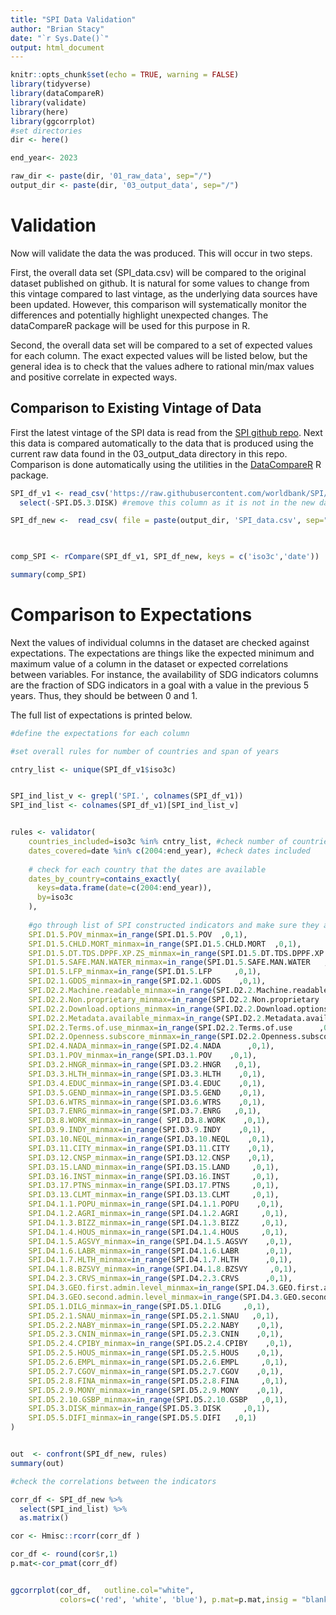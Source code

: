 ```yaml
---
title: "SPI Data Validation"
author: "Brian Stacy"
date: "`r Sys.Date()`"
output: html_document
---
```


```r
knitr::opts_chunk$set(echo = TRUE, warning = FALSE)
library(tidyverse)
library(dataCompareR)
library(validate)
library(here)
library(ggcorrplot)
#set directories
dir <- here()

end_year<- 2023

raw_dir <- paste(dir, '01_raw_data', sep="/")
output_dir <- paste(dir, '03_output_data', sep="/")
```

# Validation

Now will validate the data the was produced.  This will occur in two steps.

First, the overall data set (SPI_data.csv) will be compared to the original dataset published on github.  It is natural for some values to change from this vintage compared to last vintage, as the underlying data sources have been updated.  However, this comparison will systematically monitor the differences and potentially highlight unexpected changes.  The dataCompareR package will be used for this purpose in R.


Second, the overall data set will be compared to a set of expected values for each column.  The exact expected values will be listed below, but the general idea is to check that the values adhere to rational min/max values and positive correlate in expected ways.  

## Comparison to Existing Vintage of Data

First the latest vintage of the SPI data is read from the [SPI github repo](https://github.com/worldbank/SPI/blob/master/03_output_data/SPI_data.csv). Next this data is compared automatically to the data that is produced using the current raw data found in the 03_output_data directory in this repo.  Comparison is done automatically using the utilities in the [DataCompareR](https://github.com/capitalone/dataCompareR) R package.

```r


SPI_df_v1 <- read_csv('https://raw.githubusercontent.com/worldbank/SPI/master/03_output_data/SPI_data.csv') %>%
  select(-SPI.D5.3.DISK) #remove this column as it is not in the new data (and is not in the metadata file either

SPI_df_new <-  read_csv( file = paste(output_dir, 'SPI_data.csv', sep="/"))          
  


comp_SPI <- rCompare(SPI_df_v1, SPI_df_new, keys = c('iso3c','date'))

```

```r

summary(comp_SPI)

```

# Comparison to Expectations

Next the values of individual columns in the dataset are checked against expectations.  The expectations are things like the expected minimum and maximum value of a column in the dataset or expected correlations between variables.  For instance, the availability of SDG indicators columns are the fraction of SDG indicators in a goal with a value in the previous 5 years. Thus, they should be between 0 and 1.  

The full list of expectations is printed below.

```r
#define the expectations for each column

#set overall rules for number of countries and span of years

cntry_list <- unique(SPI_df_v1$iso3c)


SPI_ind_list_v <- grepl('SPI.', colnames(SPI_df_v1))
SPI_ind_list <- colnames(SPI_df_v1)[SPI_ind_list_v]


rules <- validator(
    countries_included=iso3c %in% cntry_list, #check number of countries included
    dates_covered=date %in% c(2004:end_year), #check dates included
    
    # check for each country that the dates are available
    dates_by_country=contains_exactly(
      keys=data.frame(date=c(2004:end_year)),
      by=iso3c
    ),
    
    #go through list of SPI constructed indicators and make sure they are between 0 and 1
    SPI.D1.5.POV_minmax=in_range(SPI.D1.5.POV  ,0,1),                  
    SPI.D1.5.CHLD.MORT_minmax=in_range(SPI.D1.5.CHLD.MORT  ,0,1),               
    SPI.D1.5.DT.TDS.DPPF.XP.ZS_minmax=in_range(SPI.D1.5.DT.TDS.DPPF.XP.ZS   ,0,1),      
    SPI.D1.5.SAFE.MAN.WATER_minmax=in_range(SPI.D1.5.SAFE.MAN.WATER   ,0,1),         
    SPI.D1.5.LFP_minmax=in_range(SPI.D1.5.LFP     ,0,1),                 
    SPI.D2.1.GDDS_minmax=in_range(SPI.D2.1.GDDS    ,0,1),                 
    SPI.D2.2.Machine.readable_minmax=in_range(SPI.D2.2.Machine.readable   ,0,1),       
    SPI.D2.2.Non.proprietary_minmax=in_range(SPI.D2.2.Non.proprietary    ,0,1),      
    SPI.D2.2.Download.options_minmax=in_range(SPI.D2.2.Download.options   ,0,1),       
    SPI.D2.2.Metadata.available_minmax=in_range(SPI.D2.2.Metadata.available  ,0,1),      
    SPI.D2.2.Terms.of.use_minmax=in_range(SPI.D2.2.Terms.of.use      ,0,1),        
    SPI.D2.2.Openness.subscore_minmax=in_range(SPI.D2.2.Openness.subscore   ,0,1),     
    SPI.D2.4.NADA_minmax=in_range(SPI.D2.4.NADA      ,0,1), 
    SPI.D3.1.POV_minmax=in_range(SPI.D3.1.POV    ,0,1),                 
    SPI.D3.2.HNGR_minmax=in_range(SPI.D3.2.HNGR   ,0,1),                
    SPI.D3.3.HLTH_minmax=in_range(SPI.D3.3.HLTH    ,0,1),               
    SPI.D3.4.EDUC_minmax=in_range(SPI.D3.4.EDUC    ,0,1),                 
    SPI.D3.5.GEND_minmax=in_range(SPI.D3.5.GEND    ,0,1),                 
    SPI.D3.6.WTRS_minmax=in_range(SPI.D3.6.WTRS    ,0,1), 
    SPI.D3.7.ENRG_minmax=in_range(SPI.D3.7.ENRG   ,0,1),          
    SPI.D3.8.WORK_minmax=in_range( SPI.D3.8.WORK    ,0,1),       
    SPI.D3.9.INDY_minmax=in_range(SPI.D3.9.INDY    ,0,1),         
    SPI.D3.10.NEQL_minmax=in_range(SPI.D3.10.NEQL    ,0,1),          
    SPI.D3.11.CITY_minmax=in_range(SPI.D3.11.CITY    ,0,1),                
    SPI.D3.12.CNSP_minmax=in_range(SPI.D3.12.CNSP    ,0,1),       
    SPI.D3.15.LAND_minmax=in_range(SPI.D3.15.LAND     ,0,1),        
    SPI.D3.16.INST_minmax=in_range(SPI.D3.16.INST     ,0,1),      
    SPI.D3.17.PTNS_minmax=in_range(SPI.D3.17.PTNS     ,0,1),       
    SPI.D3.13.CLMT_minmax=in_range(SPI.D3.13.CLMT     ,0,1),         
    SPI.D4.1.1.POPU_minmax=in_range(SPI.D4.1.1.POPU    ,0,1),               
    SPI.D4.1.2.AGRI_minmax=in_range(SPI.D4.1.2.AGRI     ,0,1),    
    SPI.D4.1.3.BIZZ_minmax=in_range(SPI.D4.1.3.BIZZ     ,0,1),       
    SPI.D4.1.4.HOUS_minmax=in_range(SPI.D4.1.4.HOUS     ,0,1),      
    SPI.D4.1.5.AGSVY_minmax=in_range(SPI.D4.1.5.AGSVY    ,0,1),      
    SPI.D4.1.6.LABR_minmax=in_range(SPI.D4.1.6.LABR      ,0,1),    
    SPI.D4.1.7.HLTH_minmax=in_range(SPI.D4.1.7.HLTH      ,0,1),             
    SPI.D4.1.8.BZSVY_minmax=in_range(SPI.D4.1.8.BZSVY     ,0,1), 
    SPI.D4.2.3.CRVS_minmax=in_range(SPI.D4.2.3.CRVS      ,0,1),          
    SPI.D4.3.GEO.first.admin.level_minmax=in_range(SPI.D4.3.GEO.first.admin.level   ,0,1), 
    SPI.D4.3.GEO.second.admin.level_minmax=in_range(SPI.D4.3.GEO.second.admin.level  ,0,1), 
    SPI.D5.1.DILG_minmax=in_range(SPI.D5.1.DILG     ,0,1),                
    SPI.D5.2.1.SNAU_minmax=in_range(SPI.D5.2.1.SNAU   ,0,1),                
    SPI.D5.2.2.NABY_minmax=in_range(SPI.D5.2.2.NABY    ,0,1),              
    SPI.D5.2.3.CNIN_minmax=in_range(SPI.D5.2.3.CNIN    ,0,1),                
    SPI.D5.2.4.CPIBY_minmax=in_range(SPI.D5.2.4.CPIBY    ,0,1),              
    SPI.D5.2.5.HOUS_minmax=in_range(SPI.D5.2.5.HOUS    ,0,1),                
    SPI.D5.2.6.EMPL_minmax=in_range(SPI.D5.2.6.EMPL     ,0,1),              
    SPI.D5.2.7.CGOV_minmax=in_range(SPI.D5.2.7.CGOV    ,0,1),               
    SPI.D5.2.8.FINA_minmax=in_range(SPI.D5.2.8.FINA     ,0,1),             
    SPI.D5.2.9.MONY_minmax=in_range(SPI.D5.2.9.MONY    ,0,1),               
    SPI.D5.2.10.GSBP_minmax=in_range(SPI.D5.2.10.GSBP   ,0,1),               
    SPI.D5.3.DISK_minmax=in_range(SPI.D5.3.DISK     ,0,1),                
    SPI.D5.5.DIFI_minmax=in_range(SPI.D5.5.DIFI   ,0,1)      
)


out  <- confront(SPI_df_new, rules)
summary(out)

```

```r

#check the correlations between the indicators

corr_df <- SPI_df_new %>%
  select(SPI_ind_list) %>%
  as.matrix()

cor <- Hmisc::rcorr(corr_df )

cor_df <- round(cor$r,1)
p.mat<-cor_pmat(corr_df)


ggcorrplot(cor_df,   outline.col="white", 
           colors=c('red', 'white', 'blue'), p.mat=p.mat,insig = "blank", lab=TRUE, digits=1)

```


